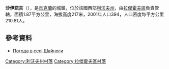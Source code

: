 {{coord|50|12|14|N|24|33|3|E|scale:100000|display=title}}

'''沙伊諾吉'''（{{lang-uk|Шайноги}}），是[[烏克蘭|烏克蘭]]的城鎮，位於該國西部[[利沃夫州|利沃夫州]]，由[[拉傑霍夫區|拉傑霍夫區]]負責管轄，面積1.87平方公里，海拔高度217米，2001年人口394，人口密度每平方公里210.81人。

==參考資料==
* [http://weather.in.ua/ua/l'vovskaja/28635 Погода в селі Шайноги]{{Wayback|url=http://weather.in.ua/ua/l%27vovskaja/28635 |date=20160305085709 }}

[[Category:利沃夫州村落|Category:利沃夫州村落]]
[[Category:拉傑霍夫區村落|Category:拉傑霍夫區村落]]


{{Lviv-geo-stub}}